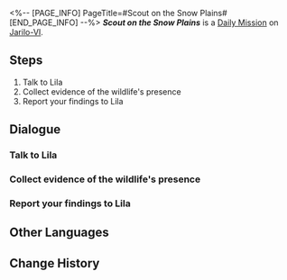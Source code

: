 <%-- [PAGE_INFO]
PageTitle=#Scout on the Snow Plains#
[END_PAGE_INFO] --%>
{{Stub|Dialogue.}}
{{Mission Infobox
|id            = 3010102
|title         = 
|image         = <!--Mission Scout on the Snow Plains.png-->
|type          = Daily
|event_name    = 
|chapter       = 
|requirements  = {{subst:void|<!--Unknown: {"Type":"Manual"}-->}}
|summary       = <!--official mission summary from Fate's Atlas-->
|characters    = Trailblazer
|startLocation = [[Jarilo-VI]] - [[Administrative District]]
|world         = Jarilo-VI
|area          = Administrative District
|prev          = 
|next          = 
|rewards       = Credit*5,000
}}
'''''Scout on the Snow Plains''''' is a [[Daily Mission]] on [[Jarilo-VI]].

==Steps==
# Talk to Lila
# Collect evidence of the wildlife's presence
# Report your findings to Lila

<!--
==Gameplay Notes==

--><!--
==Trial Character==

-->
==Dialogue==
{{Stub Dialogue}}

===Talk to Lila===
{{Mission Description|type=daily|location=Administrative District|Belobog's expert zoologist Lila seems to be looking for someone to help her. Go talk with her and see.}}
{{Dialogue Start}}
:{{tx}}
{{Dialogue End}}

===Collect evidence of the wildlife's presence===
{{Mission Description|type=daily|location=Outlying Snow Plains|update|Rumor has it that direwolf tracks have been found on the outskirts of Belobog. Lila needs your help with an ecological survey in the Snow Plains. She needs fur, footprints, and... feces?}}
{{Dialogue Start}}
:{{tx}}
{{Dialogue End}}

===Report your findings to Lila===
{{Dialogue Start}}
:{{tx}}
{{Dialogue End}}

==Other Languages==
{{Other Languages
|en   = Scout on the Snow Plains
|zhs  = 雪原寻踪
|zht  = 雪原尋蹤
|ja   = 雪原捜索
|ko   = 설원 추적
|es   = Búsqueda en las llanuras nevadas
|fr   = Explorer les Plaines des neiges
|ru   = По следам в Снежных полях
|th   = ตามรอยทุ่งหิมะ
|vi   = Truy Tìm Tung Tích Trên Cánh Đồng Tuyết
|de   = Spurensuche in der Schneewüste
|id   = Pelacakan Dataran Salju
|pt   = Vasculhe as Planícies Nevadas
}}

==Change History==
{{Change History|1.0}}
